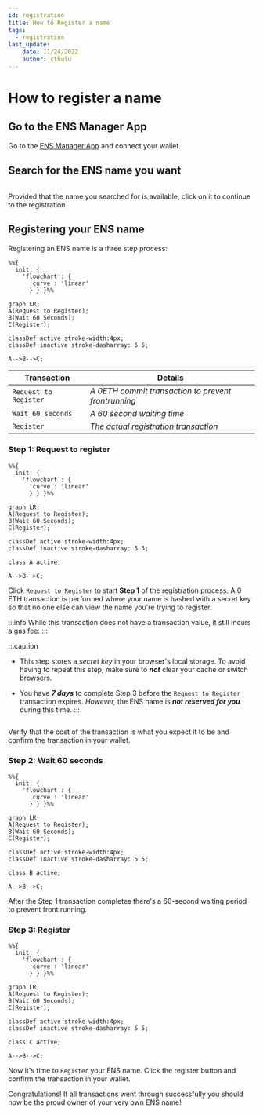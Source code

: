 ```yaml
---
id: registration
title: How to Register a name
tags:
  - registration
last_update:
    date: 11/24/2022
    author: cthulu
---
```



# How to register a name

## Go to the ENS Manager App
Go to the [ENS Manager App](https://app.ens.domains) and connect your wallet.

## Search for the ENS name you want
<BrowserWindow>
  <Image img="/img/register_name_img3.webp"/>
</BrowserWindow>

Provided that the name you searched for is available, click on it to continue to the registration.
<BrowserWindow>
  <Image img="/img/register_name_img4.webp"/>
</BrowserWindow>

## Registering your ENS name
Registering an ENS name is a three step process:
```mermaid
%%{
  init: {
    'flowchart': {
      'curve': 'linear'
      } } }%%
      
graph LR;
A(Request to Register);
B(Wait 60 Seconds);
C(Register);

classDef active stroke-width:4px;
classDef inactive stroke-dasharray: 5 5;

A-->B-->C;
```

| Transaction           | Details                                             |
| --------------------- | --------------------------------------------------- |
| `Request to Register` | *A 0ETH commit transaction to prevent frontrunning* |
| `Wait 60 seconds`     | *A 60 second waiting time*                          |
| `Register`            | *The actual registration transaction*               |


### Step 1: Request to register
```mermaid
%%{
  init: {
    'flowchart': {
      'curve': 'linear'
      } } }%%
      
graph LR;
A(Request to Register);
B(Wait 60 Seconds);
C(Register);

classDef active stroke-width:4px;
classDef inactive stroke-dasharray: 5 5;

class A active;

A-->B-->C;
```
Click `Request to Register` to start **Step 1** of the registration process.
A 0 ETH transaction is performed where your name is hashed with a secret key so that no one else can view the name you're trying to register.

:::info
While this transaction does not have a transaction value, it still incurs a gas fee.
:::

:::caution
* This step stores a *secret key* in your browser's local storage. To avoid having to repeat this step, make sure to ***not*** clear your cache or switch browsers.

* You have ***7 days*** to complete Step 3 before the `Request to Register` transaction expires. *However,* the ENS name is ***not reserved for you*** during this time.
:::

<BrowserWindow>
  <Image img="/img/register_name_img5.webp"/>
</BrowserWindow>

Verify that the cost of the transaction is what you expect it to be and confirm the transaction in your wallet.

### Step 2: Wait 60 seconds
```mermaid
%%{
  init: {
    'flowchart': {
      'curve': 'linear'
      } } }%%
      
graph LR;
A(Request to Register);
B(Wait 60 Seconds);
C(Register);

classDef active stroke-width:4px;
classDef inactive stroke-dasharray: 5 5;

class B active;

A-->B-->C;
```
After the Step 1 transaction completes there's a 60-second waiting period to prevent front running.
<BrowserWindow>
  <Image img="/img/register_name_img6.webp"/>
</BrowserWindow>

### Step 3: Register
```mermaid
%%{
  init: {
    'flowchart': {
      'curve': 'linear'
      } } }%%
      
graph LR;
A(Request to Register);
B(Wait 60 Seconds);
C(Register);

classDef active stroke-width:4px;
classDef inactive stroke-dasharray: 5 5;

class C active;

A-->B-->C;
```
Now it's time to `Register` your ENS name. Click the register button and confirm the transaction in your wallet.
<BrowserWindow>
  <Image img="/img/register_name_img7.webp"/>
</BrowserWindow>

Congratulations! If all transactions went through successfully you should now be the proud owner of your very own ENS name!
<BrowserWindow>
  <Image img="/img/register_name_img8.webp"/>
</BrowserWindow>
